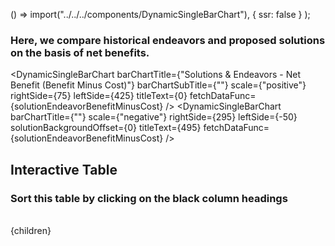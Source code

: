 


  () => import("../../../components/DynamicSingleBarChart"),
  { ssr: false }
);

### Here, we compare historical endeavors and proposed solutions on the basis of net benefits.

<DynamicSingleBarChart
  barChartTitle={"Solutions & Endeavors - Net Benefit (Benefit Minus Cost)"}
  barChartSubTitle={""}
  scale={"positive"}
  rightSide={75}
  leftSide={425}
  titleText={0}
  fetchDataFunc={solutionEndeavorBenefitMinusCost}
/>
<DynamicSingleBarChart
  barChartTitle={""}
  scale={"negative"}
  rightSide={295}
  leftSide={-50}
  solutionBackgroundOffset={0}
  titleText={495}
  fetchDataFunc={solutionEndeavorBenefitMinusCost}
/>
<br/>
## Interactive Table
### Sort this table by clicking on the black column headings
<br/>
<SolutionEndeavorTable />

  <Article 
    focusAreaUrl={focusAreaUrl} 
    hierarchy={hierarchy} 
    site={site}
  >
    {children}
  </Article

>
